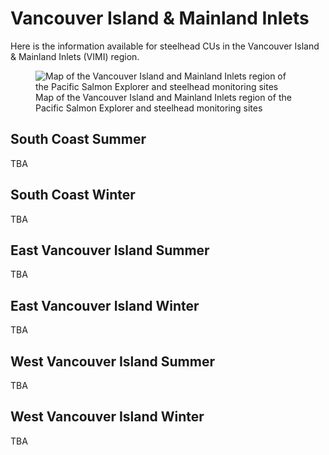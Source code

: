 # Vancouver Island & Mainland Inlets {#vimi}

Here is the information available for steelhead CUs in the Vancouver Island & Mainland Inlets (VIMI) region.

![Map of the Vancouver Island and Mainland Inlets region of the Pacific Salmon Explorer and steelhead monitoring sites](_bookdown_files/map_vimi_monitoring.png)

## South Coast Summer 

TBA

## South Coast Winter

TBA 

## East Vancouver Island Summer

TBA

## East Vancouver Island Winter

TBA

## West Vancouver Island Summer

TBA

## West Vancouver Island Winter 

TBA 



